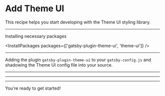 # Add Theme UI

This recipe helps you start developing with the Theme UI styling library.

<Config name="gasbyjs/add-theme-ui" />

---

Installing necessary packages

<InstallPackages packages={['gatsby-plugin-theme-ui', 'theme-ui']} />

---

Adding the plugin `gatsby-plugin-theme-ui` to your `gatsby-config.js` and
shadowing the Theme UI config file into your source.

<InstallGatsbyPlugin name="gatsby-plugin-theme-ui" />

---

<ShadowFile
  theme="gatsby-plugin-theme-ui"
  path="src/gatsby-plugin-theme-ui/index.js"
/>

---

<WriteFile
  content="export default {}"
  path="src/gatsby-plugin-theme-ui/components.js"
/>

---

You're ready to get started!
